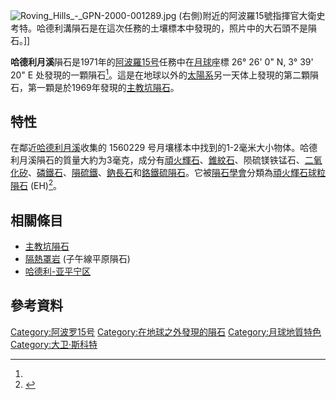 [[File:Roving_Hills_-_GPN-2000-001289.jpg|thumb]] (右側)附近的阿波羅15號指揮官大衛史考特。哈德利溝隕石是在這次任務的土壤標本中發現的，照片中的大石頭不是隕石。]]

'''哈德利月溪'''隕石是1971年的[[阿波羅15号|阿波羅15号]]任務中在[[月球|月球]]座標 26° 26' 0" N, 3° 39' 20" E 处發現的一顆隕石<ref name=metbuldb />。這是在地球以外的[[太陽系|太陽系]]另一天体上發現的第二顆隕石，第一顆是於1969年發現的[[主教坑隕石|主教坑隕石]]。

==特性==
在鄰近[[哈德利月溪|哈德利月溪]]收集的 1560229 号月壤樣本中找到的1-2毫米大小物体。哈德利月溪隕石的質量大約为3毫克，成分有[[頑火輝石|頑火輝石]]、[[錐紋石|錐紋石]]、陨硫镁铁锰石、[[二氧化矽|二氧化矽]]、[[磷鐵石|磷鐵石]]、[[隕硫鐵|隕硫鐵]]、[[鈉長石|鈉長石]]和[[鉻鐵硫隕石|鉻鐵硫隕石]]。它被[[隕石學會|隕石學會]]分類為[[頑火輝石球粒隕石|頑火輝石球粒隕石]] (EH)<ref name=metbuldb>{{Cite web |url=http://www.lpi.usra.edu/meteor/index.php?code=11469 |title=Meteoritical Bulletin Database: ''Hadley Rille'' |accessdate=2011-11-18 |archive-date=2016-04-20 |archive-url=https://web.archive.org/web/20160420092210/http://www.lpi.usra.edu/meteor/index.php?code=11469 |dead-url=no }}</ref>。

==相關條目==
*[[主教坑隕石|主教坑隕石]]
*[[隔熱罩岩|隔熱罩岩]] (子午線平原隕石)
*[[哈德利-亚平宁区|哈德利-亚平宁区]]

==參考資料==
<references/>

[[Category:阿波罗15号|Category:阿波罗15号]]
[[Category:在地球之外發現的隕石|Category:在地球之外發現的隕石]]
[[Category:月球地質特色|Category:月球地質特色]]
[[Category:大卫·斯科特|Category:大卫·斯科特]]

{{petrology-stub}}